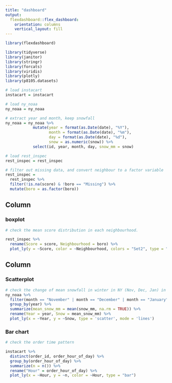 ```yaml
---
title: "dashboard"
output: 
  flexdashboard::flex_dashboard:
    orientation: columns
    vertical_layout: fill
---
```


```r
library(flexdashboard)
```

```r
library(tidyverse)
library(janitor)
library(stringr)
library(forcats)
library(viridis)
library(plotly)
library(p8105.datasets)
```


```r

# load instacart
instacart = instacart

# load ny_noaa
ny_noaa = ny_noaa

# extract year and month, keep snowfall
ny_noaa = ny_noaa %>% 
            mutate(year = format(as.Date(date), "%Y"),
                   month = format(as.Date(date), "%m"),
                   day = format(as.Date(date), "%d"),
                   snow = as.numeric(snow)) %>% 
            select(id, year, month, day, snow_mm = snow)

# load rest_inspec
rest_inspec = rest_inspec

# filter out missing data, and convert neighbour to a factor variable
rest_inspec = 
  rest_inspec %>% 
  filter(!is.na(score) & !boro == "Missing") %>% 
  mutate(boro = as.factor(boro))

```




Column {data-width=650}
-----------------------------------------------------------------------

### boxplot

```r

# check the mean score distribution in each neighbourhood.

rest_inspec %>% 
  rename(Score = score, Neighbourhood = boro) %>% 
  plot_ly(y = ~Score, color = ~Neighbourhood, colors = "Set2", type = "box")

```

Column {data-width=350}
-----------------------------------------------------------------------

### Scatterplot

```r

# check the change of mean snowfall in winter in NY (Nov, Dec, Jan) in each year.
ny_noaa %>% 
  filter(month == "November" | month == "December" | month == "January") %>% 
  group_by(year) %>% 
  summarize(mean_snow_mm = mean(snow_mm, na.rm = TRUE)) %>% 
  rename(Year = year, Snow = mean_snow_mm) %>% 
  plot_ly(x = ~Year, y = ~Snow, type = 'scatter', mode = 'lines')

```


### Bar chart

```r
# check the order time pattern

instacart %>% 
  distinct(order_id, order_hour_of_day) %>% 
  group_by(order_hour_of_day) %>% 
  summarize(n = n()) %>% 
  rename("Hour" = order_hour_of_day) %>% 
  plot_ly(x = ~Hour, y = ~n, color = ~Hour, type = "bar")

```


